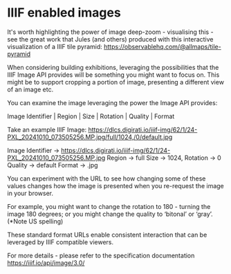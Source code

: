 # IIIF enabled images

It's worth highlighting the power of image deep-zoom - visualising this - see the great work that Jules (and others) produced with this interactive visualization of a IIIF tile pyramid: https://observablehq.com/@allmaps/tile-pyramid


When considering building exhibitions, leveraging the possibilities that the IIIF Image API provides will be something you might want to focus on. This might be to support cropping a portion of image, presenting a different view of an image etc.

You can examine the image leveraging the power the Image API provides:

Image Identifier | Region | Size | Rotation | Quality | Format

Take an example IIIF Image: https://dlcs.digirati.io/iiif-img/62/1/24-PXL_20241010_073505256.MP.jpg/full/1024,/0/default.jpg

Image Identifier -> https://dlcs.digirati.io/iiif-img/62/1/24-PXL_20241010_073505256.MP.jpg
Region -> full
Size -> 1024,
Rotation -> 0
Quality -> default
Format -> .jpg

You can experiment with the URL to see how changing some of these values changes how the image is presented when you re-request the image in your browser.

For example, you might want to change the rotation to 180 - turning the image 180 degrees; or you might change the quality to ‘bitonal’ or ‘gray’. (*Note US spelling)

These standard format URLs enable consistent interaction that can be leveraged by IIIF compatible viewers.



For more details - please refer to the specification documentation https://iiif.io/api/image/3.0/
